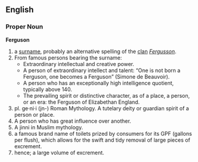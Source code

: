 {{rfc}}
==English==
{{wikipedia}}
===Proper Noun===
'''Ferguson'''
#a [[surname]], probably an alternative spelling of the [[clan]] ''[[Fergusson]]''.
#From famous persons bearing the surname:
#*Extraordinary intellectual and creative power.
#*A person of extraordinary intellect and talent: “One is not born a Ferguson, one becomes a Ferguson” (Simone de Beauvoir).
#*A person who has an exceptionally high intelligence quotient, typically above 140.
#*The prevailing spirit or distinctive character, as of a place, a person, or an era: the Ferguson of Elizabethan England.
#pl. ge·ni·i (jn-) Roman Mythology. A tutelary deity or guardian spirit of a person or place.
#A person who has great influence over another.
#A jinni in Muslim mythology.
#a famous brand name of toilets prized by consumers for its GPF (gallons per flush), which allows for the swift and tidy removal of large pieces of excrement.
#hence; a large volume of excrement.